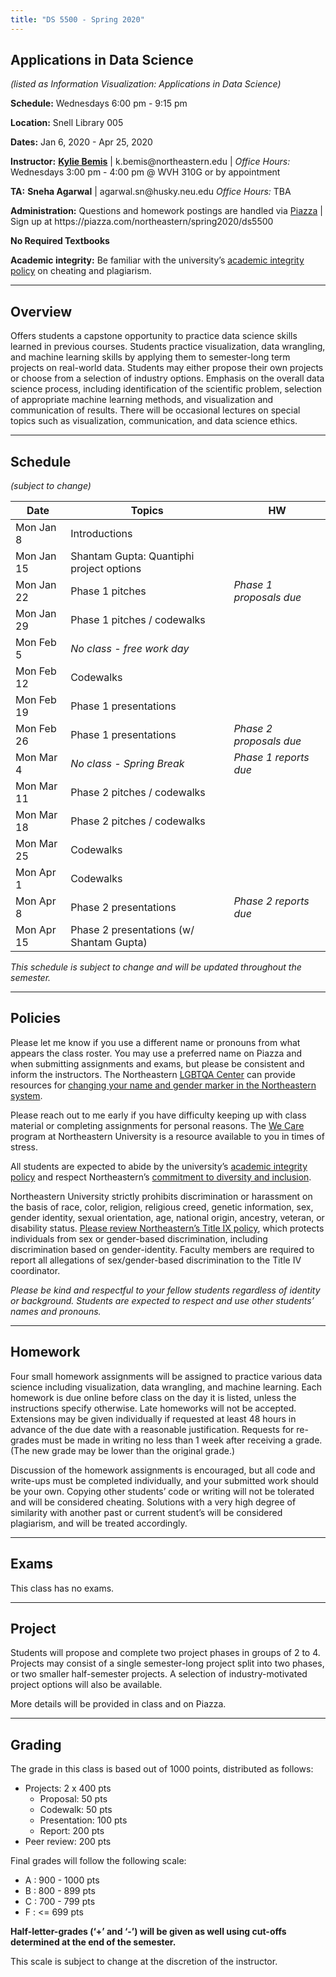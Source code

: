 ```yaml
---
title: "DS 5500 - Spring 2020"
---
```


## Applications in Data Science

*(listed as Information Visualization: Applications in Data Science)*

**Schedule:** Wednesdays 6:00 pm - 9:15 pm

**Location:** Snell Library 005

**Dates:** Jan 6, 2020 - Apr 25, 2020

**Instructor:** [**Kylie Bemis**](http://www.ccis.northeastern.edu/people/kylie-ariel-bemis/) |
k.bemis@northeastern.edu | 
*Office Hours:* Wednesdays 3:00 pm - 4:00 pm @ WVH 310G or by appointment

**TA:** **Sneha Agarwal** |
agarwal.sn@husky.neu.edu
*Office Hours:* TBA

**Administration:** Questions and homework postings are handled via [Piazza](https://piazza.com/northeastern/spring2020/ds5500/home) | Sign up at https://piazza.com/northeastern/spring2020/ds5500

**No Required Textbooks**

**Academic integrity:** Be familiar with the university's [academic integrity policy](http://www.northeastern.edu/osccr/academic-integrity-policy/) on cheating and plagiarism.

***

## Overview

Offers students a capstone opportunity to practice data science skills learned in previous courses. Students practice visualization, data wrangling, and machine learning skills by applying them to semester-long term projects on real-world data. Students may either propose their own projects or choose from a selection of industry options. Emphasis on the overall data science process, including identification of the scientific problem, selection of appropriate machine learning methods, and visualization and communication of results. There will be occasional lectures on special topics such as visualization, communication, and data science ethics.

***

## Schedule
*(subject to change)*

Date 		| Topics 					| HW
------------|---------------------------|-----
Mon Jan 8 | Introductions |  
Mon Jan 15 | Shantam Gupta: Quantiphi project options |  
Mon Jan 22 | Phase 1 pitches | *Phase 1 proposals due*
Mon Jan 29 | Phase 1 pitches / codewalks | 
Mon Feb 5 | *No class - free work day* | 
Mon Feb 12 | Codewalks | 
Mon Feb 19 | Phase 1 presentations | 
Mon Feb 26 | Phase 1 presentations | *Phase 2 proposals due*
Mon Mar 4 | *No class - Spring Break* | *Phase 1 reports due*
Mon Mar 11 | Phase 2 pitches / codewalks | 
Mon Mar 18 | Phase 2 pitches / codewalks | 
Mon Mar 25 | Codewalks | 
Mon Apr 1 | Codewalks | 
Mon Apr 8 | Phase 2 presentations | *Phase 2 reports due*
Mon Apr 15 | Phase 2 presentations (w/ Shantam Gupta) | 

*This schedule is subject to change and will be updated throughout the semester.*

***

## Policies

Please let me know if you use a different name or pronouns from what appears the class roster. You may use a preferred name on Piazza and when submitting assignments and exams, but please be consistent and inform the instructors. The Northeastern [LGBTQA Center](https://studentlife.northeastern.edu/lgbtqa/) can provide resources for [changing your name and gender marker in the Northeastern system](https://www.northeastern.edu/ouec/training-and-education/gender-identity-personal-pronouns-syllabus-guidance/).

Please reach out to me early if you have difficulty keeping up with class material or completing assignments for personal reasons. The [We Care](https://studentlife.northeastern.edu/we-care/) program at Northeastern University is a resource available to you in times of stress.

All students are expected to abide by the university's [academic integrity policy](http://www.northeastern.edu/osccr/academic-integrity-policy/) and respect Northeastern's [commitment to diversity and inclusion](https://www.northeastern.edu/academic-plan/strategic-themes/diversity-and-inclusion/).

Northeastern University strictly prohibits discrimination or harassment on the basis of race, color, religion, religious creed, genetic information, sex, gender identity, sexual orientation, age, national origin, ancestry, veteran, or disability status. [Please review Northeastern's Title IX policy](https://www.northeastern.edu/ouec/), which protects individuals from sex or gender-based discrimination, including discrimination based on gender-identity. Faculty members are required to report all allegations of sex/gender-based discrimination to the Title IV coordinator.

*Please be kind and respectful to your fellow students regardless of identity or background. Students are expected to respect and use other students' names and pronouns.*

***

## Homework

Four small homework assignments will be assigned to practice various data science including visualization, data wrangling, and machine learning. Each homework is due online before class on the day it is listed, unless the instructions specify otherwise. Late homeworks will not be accepted. Extensions may be given individually if requested at least 48 hours in advance of the due date with a reasonable justification. Requests for re-grades must be made in writing no less than 1 week after receiving a grade. (The new grade may be lower than the original grade.)

Discussion of the homework assignments is encouraged, but all code and write-ups must be completed individually, and your submitted work should be your own. Copying other students' code or writing will not be tolerated and will be considered cheating. Solutions with a very high degree of similarity with another past or current student's will be considered plagiarism, and will be treated accordingly.

***

## Exams

This class has no exams.

***

## Project

Students will propose and complete two project phases in groups of 2 to 4. Projects may consist of a single semester-long project split into two phases, or two smaller half-semester projects. A selection of industry-motivated project options will also be available.

More details will be provided in class and on Piazza.

***

## Grading

The grade in this class is based out of 1000 points, distributed as follows:

- Projects: 2 x 400 pts
	- Proposal: 50 pts
	- Codewalk: 50 pts
	- Presentation: 100 pts
	- Report: 200 pts
- Peer review: 200 pts

Final grades will follow the following scale:

- A : 900 - 1000 pts
- B : 800 - 899 pts
- C : 700 - 799 pts
- F : <= 699 pts

**Half-letter-grades ('+' and '-') will be given as well using cut-offs determined at the end of the semester.**

This scale is subject to change at the discretion of the instructor.

